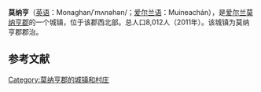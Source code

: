 {{Infobox settlement
| name                    = 莫纳亨
| native_name             = Monaghan
| settlement_type         = 城镇
| image_skyline           = Monaghan Court House - geograph.org.uk - 167640.jpg
| imagesize               = 
| image_caption           = 
| image_flag              = 
| flag_size               = 
| image_shield            = 
| shield_size             = 
| pushpin_map             = Ireland
| pushpin_label_position  = right
| pushpin_map_caption     = 在爱尔兰的位置
| latd  =54.247926 |latm  =  |lats  = |latNS  = N 
| longd =6.970825 |longm = |longs = |longEW = W 
| coordinates_type        = region:ES_type:city
| coordinates_display     = inline,title
| subdivision_type        = 国家
| subdivision_name        = 爱尔兰
| subdivision_type1       = [[爱尔兰行政区划|郡]]
| subdivision_name1       = [[莫纳亨郡|莫纳亨郡]]
| area_total_km2          =  
| elevation_m             = 71
| population_total        = 8012
| population_as_of        = 2011年
| population_density_km2  =  
| website                 = 
| footnotes               = 
}}
'''莫纳亨'''（[[英语|英语]]：Monaghan/ˈmʌnəhən/；[[爱尔兰语|爱尔兰语]]：Muineachán），是[[爱尔兰|爱尔兰]][[莫纳亨郡|莫纳亨郡]]的一个城镇，位于该郡西北部。总人口8,012人（2011年）。该城镇为莫纳亨郡郡治。

==参考文献==
{{reflist}}

{{Authority control}}
[[Category:莫纳亨郡的城镇和村庄|Category:莫纳亨郡的城镇和村庄]]